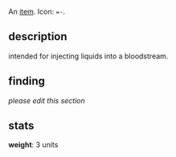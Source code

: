 {{FixTitle}}
An [[items|item]]. Icon: <code><nowiki>=-</nowiki></code>.

== description ==

intended for injecting liquids into a bloodstream.

== finding ==

''please edit this section''

== stats ==

'''weight''': 3 units
